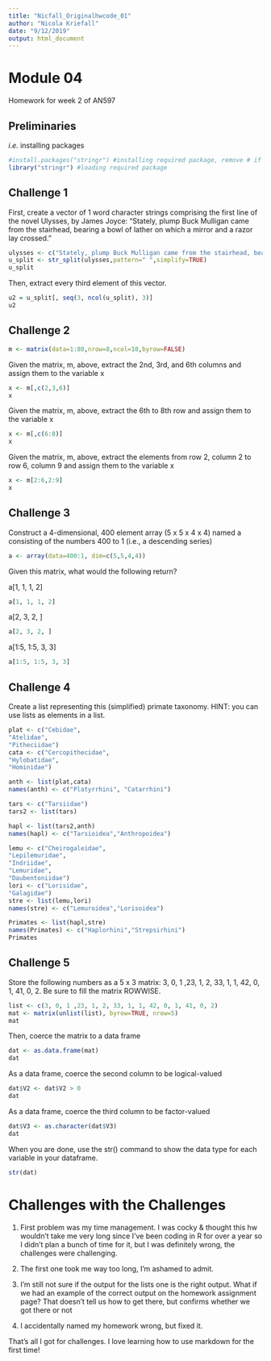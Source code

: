 ```yaml
---
title: "Nicfall_Originalhwcode_01"
author: "Nicola Kriefall"
date: "9/12/2019"
output: html_document
---
```


# Module 04

Homework for week 2 of AN597

## Preliminaries

<i>i.e.</i> installing packages

```r
#install.packages("stringr") #installing required package, remove # if you don't have this package installed yet
library("stringr") #loading required package
```

## Challenge 1

First, create a vector of 1 word character strings comprising the first line of the novel Ulysses, by James Joyce: “Stately, plump Buck Mulligan came from the stairhead, bearing a bowl of lather on which a mirror and a razor lay crossed.”

```r
ulysses <- c("Stately, plump Buck Mulligan came from the stairhead, bearing a bowl of lather on which a mirror and a razor lay crossed.")
u_split <- str_split(ulysses,pattern=" ",simplify=TRUE)
u_split
```

Then, extract every third element of this vector.

```r
u2 = u_split[, seq(3, ncol(u_split), 3)]
u2
```

## Challenge 2

```r
m <- matrix(data=1:80,nrow=8,ncol=10,byrow=FALSE)
```

Given the matrix, m, above, extract the 2nd, 3rd, and 6th columns and assign them to the variable x

```r
x <- m[,c(2,3,6)]
x
```

Given the matrix, m, above, extract the 6th to 8th row and assign them to the variable x

```r
x <- m[,c(6:8)]
x
```

Given the matrix, m, above, extract the elements from row 2, column 2 to row 6, column 9 and assign them to the variable x

```r
x <- m[2:6,2:9]
x
```

## Challenge 3

Construct a 4-dimensional, 400 element array (5 x 5 x 4 x 4) named a consisting of the numbers 400 to 1 (i.e., a descending series)


```r
a <- array(data=400:1, dim=c(5,5,4,4))
```

Given this matrix, what would the following return?

a[1, 1, 1, 2]
```r
a[1, 1, 1, 2]
```

a[2, 3, 2, ]
```r
a[2, 3, 2, ]
```

a[1:5, 1:5, 3, 3]
```r
a[1:5, 1:5, 3, 3]
```

## Challenge 4

Create a list representing this (simplified) primate taxonomy. HINT: you can use lists as elements in a list.

```r

plat <- c("Cebidae",
"Atelidae",
"Pitheciidae")
cata <- c("Cercopithecidae",
"Hylobatidae",
"Hominidae")

anth <- list(plat,cata)
names(anth) <- c("Platyrrhini", "Catarrhini")

tars <- c("Tarsiidae")
tars2 <- list(tars)

hapl <- list(tars2,anth)
names(hapl) <- c("Tarsioidea","Anthropoidea")

lemu <- c("Cheirogaleidae",
"Lepilemuridae",
"Indriidae",
"Lemuridae",
"Daubentoniidae")
lori <- c("Lorisidae",
"Galagidae")
stre <- list(lemu,lori)
names(stre) <- c("Lemuroidea","Lorisoidea")

Primates <- list(hapl,stre)
names(Primates) <- c("Haplorhini","Strepsirhini")
Primates

```

## Challenge 5

Store the following numbers as a 5 x 3 matrix: 3, 0, 1 ,23, 1, 2, 33, 1, 1, 42, 0, 1, 41, 0, 2. Be sure to fill the matrix ROWWISE.

```r
list <- c(3, 0, 1 ,23, 1, 2, 33, 1, 1, 42, 0, 1, 41, 0, 2)
mat <- matrix(unlist(list), byrow=TRUE, nrow=5)
mat
```

Then, coerce the matrix to a data frame

```r
dat <- as.data.frame(mat)
dat
```

As a data frame, coerce the second column to be logical-valued

```r
dat$V2 <- dat$V2 > 0
dat
```

As a data frame, coerce the third column to be factor-valued

```r
dat$V3 <- as.character(dat$V3)
dat
```

When you are done, use the str() command to show the data type for each variable in your dataframe.

```r
str(dat)
```

# Challenges with the Challenges

1. First problem was my time management. I was cocky & thought this hw wouldn't take me very long since I've been coding in R for over a year so I didn't plan a bunch of time for it, but I was definitely wrong, the challenges were challenging. 
2. The first one took me way too long, I'm ashamed to admit. 

3. I'm still not sure if the output for the lists one is the right output. What if we had an example of the correct output on the homework assignment page? That doesn't tell us how to get there, but confirms whether we got there or not

4. I accidentally named my homework wrong, but fixed it.

That's all I got for challenges. I love learning how to use markdown for the first time!